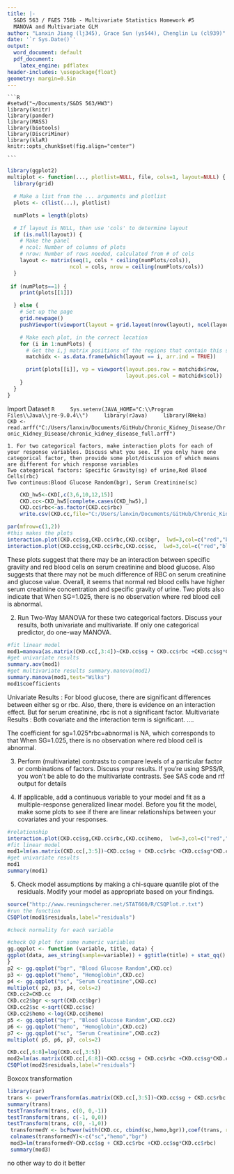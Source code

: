 ```yaml
---
title: |-
  S&DS 563 / F&ES 758b - Multivariate Statistics Homework #5
  MANOVA and Multivariate GLM
author: "Lanxin Jiang (lj345), Grace Sun (ys544), Chenglin Lu (cl939)"
date: '`r Sys.Date()`'
output:
  word_document: default
  pdf_document:
    latex_engine: pdflatex
header-includes: \usepackage{float}
geometry: margin=0.5in
---
```


    ```R
    #setwd("~/Documents/S&DS 563/HW3")
    library(knitr)
    library(pander)
    library(MASS)
    library(biotools)
    library(DiscriMiner)
    library(klaR)
    knitr::opts_chunk$set(fig.align="center")
 
    ```
```r
library(ggplot2)
multiplot <- function(..., plotlist=NULL, file, cols=1, layout=NULL) {
  library(grid)

  # Make a list from the ... arguments and plotlist
  plots <- c(list(...), plotlist)

  numPlots = length(plots)

  # If layout is NULL, then use 'cols' to determine layout
  if (is.null(layout)) {
    # Make the panel
    # ncol: Number of columns of plots
    # nrow: Number of rows needed, calculated from # of cols
    layout <- matrix(seq(1, cols * ceiling(numPlots/cols)),
                    ncol = cols, nrow = ceiling(numPlots/cols))
  }
  
 if (numPlots==1) {
    print(plots[[1]])

  } else {
    # Set up the page
    grid.newpage()
    pushViewport(viewport(layout = grid.layout(nrow(layout), ncol(layout))))

    # Make each plot, in the correct location
    for (i in 1:numPlots) {
      # Get the i,j matrix positions of the regions that contain this subplot
      matchidx <- as.data.frame(which(layout == i, arr.ind = TRUE))

      print(plots[[i]], vp = viewport(layout.pos.row = matchidx$row,
                                      layout.pos.col = matchidx$col))
    }
  }
}
```

Import Dataset
    ```R
    Sys.setenv(JAVA_HOME="C:\\Program Files\\Java\\jre-9.0.4\\")
    library(rJava)
    library(RWeka)
    CKD <- read.arff("C:/Users/lanxin/Documents/GitHub/Chronic_Kidney_Disease/Chronic_Kidney_Disease/chronic_kidney_disease_full.arff")
    ```
    
    1. For two categorical factors, make interaction plots for each of your response variables. Discuss what you see. If you only have one categorical factor, then provide some plot/discussion of which means are different for which response variables
    Two categorical factors: Specific Gravity(sg) of urine,Red Blood Cells(rbc)
    Two continous:Blood Glucose Random(bgr), Serum Creatinine(sc)
    
```r
    CKD_hw5<-CKD[,c(3,6,10,12,15)]
    CKD.cc<-CKD_hw5[complete.cases(CKD_hw5),]
    CKD.cc$rbc<-as.factor(CKD.cc$rbc)
    write.csv(CKD.cc,file="C:/Users/lanxin/Documents/GitHub/Chronic_Kidney_Disease/HW5/CKDCC.csv")
```


```r
par(mfrow=c(1,2))
#this makes the plots
interaction.plot(CKD.cc$sg,CKD.cc$rbc,CKD.cc$bgr,  lwd=3,col=c("red","blue"),xlab="Specific Gravity",main="Interaction Plot for Blood Glucose Random")
interaction.plot(CKD.cc$sg,CKD.cc$rbc,CKD.cc$sc,  lwd=3,col=c("red","blue"),xlab="Specific Gravity",main="Interaction Plot for Serum Creatinine")
```
These plots suggest that there may be an interaction between specific graviity and red blood cells on serum creatinine and blood glucose. Also suggests that there may not be much difference of RBC on serum creatinine and glucose value. Overall, it seems that normal red blood cells have higher serum creatinine concentration and specific gravity of urine.
Two plots also indicate that When SG=1.025, there is no observation where red blood cell is abnormal.

2.	Run Two-Way MANOVA for these two categorical factors.  Discuss your results, both univariate and multivariate.  If only one categorical predictor, do one-way MANOVA.
```r
#fit linear model
mod1=manova(as.matrix(CKD.cc[,3:4])~CKD.cc$sg + CKD.cc$rbc +CKD.cc$sg*CKD.cc$rbc)
#get univariate results 
summary.aov(mod1)
#get multivariate results summary.manova(mod1) 
summary.manova(mod1,test="Wilks")
mod1$coefficients
```

Univariate Results : For blood glucose, there are significant differences between either sg or rbc. Also, there, there is evidence on an interaction effect. But for serum creatinine, rbc is not a significant factor.
Multivariate Results : Both covariate and the interaction term is significant. ....


The coefficient for sg=1.025*rbc=abnormal is NA, which corresponds to that When SG=1.025, there is no observation where red blood cell is abnormal.

3.	Perform (multivariate) contrasts to compare levels of a particular factor or combinations of factors.  Discuss your results.  If you're using SPSS/R, you won't be able to do the multivariate contrasts.
See SAS code and rtf output for details

4.	If applicable, add a continuous variable to your model and fit as a multiple-response generalized linear model.  Before you fit the model, make some plots to see if there are linear relationships between your covariates and your responses.
```r
#relationship
interaction.plot(CKD.cc$sg,CKD.cc$rbc,CKD.cc$hemo,  lwd=3,col=c("red","blue"),xlab="Specific Gravity",main="Interaction Plot for Hemoglobain")
#fit linear model
mod1=lm(as.matrix(CKD.cc[,3:5])~CKD.cc$sg + CKD.cc$rbc +CKD.cc$sg*CKD.cc$rbc)
#get univariate results 
mod1
summary(mod1)
```


5.	Check model assumptions by making a chi-square quantile plot of the residuals.  Modify your model as appropriate based on your findings.

```r
source("http://www.reuningscherer.net/STAT660/R/CSQPlot.r.txt")
#run the function
CSQPlot(mod1$residuals,label="residuals")
```
```r
#check normality for each variable

#check QQ plot for some numeric variables
gg.qqplot <- function (variable, title, data) {
ggplot(data, aes_string(sample=variable)) + ggtitle(title) + stat_qq()
}
p2 <- gg.qqplot("bgr", "Blood Glucose Random",CKD.cc)
p3 <- gg.qqplot("hemo", "Hemoglobin",CKD.cc)
p4 <- gg.qqplot("sc", "Serum Creatinine",CKD.cc)
multiplot( p2, p3, p4, cols=2)
CKD.cc2=CKD.cc
CKD.cc2$bgr <-sqrt(CKD.cc$bgr)
CKD.cc2$sc <-sqrt(CKD.cc$sc)
CKD.cc2$hemo <-log(CKD.cc$hemo)
p5 <- gg.qqplot("bgr", "Blood Glucose Random",CKD.cc2)
p6 <- gg.qqplot("hemo", "Hemoglobin",CKD.cc2)
p7 <- gg.qqplot("sc", "Serum Creatinine",CKD.cc2)
multiplot( p5, p6, p7, cols=2)

```




```r

CKD.cc[,6:8]=log(CKD.cc[,3:5])
mod2=lm(as.matrix(CKD.cc[,6:8])~CKD.cc$sg + CKD.cc$rbc +CKD.cc$sg*CKD.cc$rbc)
CSQPlot(mod2$residuals,label="residuals")

```

Boxcox transformation
```r
library(car)
trans <- powerTransform(as.matrix(CKD.cc[,3:5])~CKD.cc$sg + CKD.cc$rbc +CKD.cc$sg*CKD.cc$rbc, family="bcPower")
summary(trans)
testTransform(trans, c(0, 0,-1))
testTransform(trans, c(-1, 0,0))
testTransform(trans, c(0, -1,0))
 transformedY <- bcPower(with(CKD.cc, cbind(sc,hemo,bgr)),coef(trans, round=TRUE))
 colnames(transformedY)<-c("sc","hemo","bgr")
 mod3=lm(transformedY~CKD.cc$sg + CKD.cc$rbc +CKD.cc$sg*CKD.cc$rbc)
 summary(mod3)
```

no other way to do it better